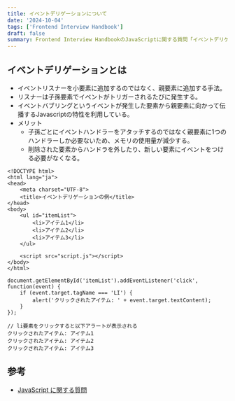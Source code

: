 ```yaml
---
title: イベントデリゲーションについて
date: '2024-10-04'
tags: ['Frontend Interview Handbook']
draft: false
summary: Frontend Interview HandbookのJavaScriptに関する質問「イベントデリゲーションについて説明してください」をまとめた記事
---
```


## イベントデリゲーションとは
- イベントリスナーを小要素に追加するのではなく、親要素に追加する手法。
- リスナーは子孫要素でイベントがトリガーされるたびに発生する。
- イベントバブリングというイベントが発生した要素から親要素に向かって伝播するJavascriptの特性を利用している。
- メリット
  - 子孫ごとにイベントハンドラーをアタッチするのではなく親要素に1つのハンドラーしか必要ないため、メモリの使用量が減少する。
  - 削除された要素からハンドラを外したり、新しい要素にイベントをつける必要がなくなる。

```
<!DOCTYPE html>
<html lang="ja">
<head>
    <meta charset="UTF-8">
    <title>イベントデリゲーションの例</title>
</head>
<body>
    <ul id="itemList">
        <li>アイテム1</li>
        <li>アイテム2</li>
        <li>アイテム3</li>
    </ul>

    <script src="script.js"></script>
</body>
</html>
```
```
document.getElementById('itemList').addEventListener('click', function(event) {
    if (event.target.tagName === 'LI') {
        alert('クリックされたアイテム: ' + event.target.textContent);
    }
});
```
```
// li要素をクリックすると以下アラートが表示される
クリックされたアイテム: アイテム1
クリックされたアイテム: アイテム2
クリックされたアイテム: アイテム3
```

## 参考
- [JavaScript に関する質問](https://www.frontendinterviewhandbook.com/ja-JP/javascript-questions#%E3%82%A4%E3%83%99%E3%83%B3%E3%83%88%E3%83%87%E3%83%AA%E3%82%B2%E3%83%BC%E3%82%B7%E3%83%A7%E3%83%B3%E3%81%AB%E3%81%A4%E3%81%84%E3%81%A6%E8%AA%AC%E6%98%8E%E3%81%97%E3%81%A6%E3%81%8F%E3%81%A0%E3%81%95%E3%81%84)